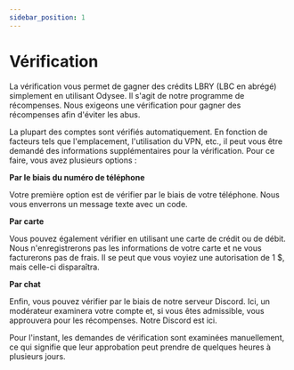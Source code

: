 ---
sidebar_position: 1
---

# Vérification

La vérification vous permet de gagner des crédits LBRY (LBC en abrégé) simplement en utilisant Odysee. Il s'agit de notre programme de récompenses. Nous exigeons une vérification pour gagner des récompenses afin d'éviter les abus.

La plupart des comptes sont vérifiés automatiquement. En fonction de facteurs tels que l'emplacement, l'utilisation du VPN, etc., il peut vous être demandé des informations supplémentaires pour la vérification. Pour ce faire, vous avez plusieurs options :

**Par le biais du numéro de téléphone**

Votre première option est de vérifier par le biais de votre téléphone. Nous vous enverrons un message texte avec un code.

**Par carte**

Vous pouvez également vérifier en utilisant une carte de crédit ou de débit. Nous n'enregistrerons pas les informations de votre carte et ne vous facturerons pas de frais. Il se peut que vous voyiez une autorisation de 1 $, mais celle-ci disparaîtra.

**Par chat**

Enfin, vous pouvez vérifier par le biais de notre serveur Discord. Ici, un modérateur examinera votre compte et, si vous êtes admissible, vous approuvera pour les récompenses. Notre Discord est ici.

Pour l'instant, les demandes de vérification sont examinées manuellement, ce qui signifie que leur approbation peut prendre de quelques heures à plusieurs jours.
